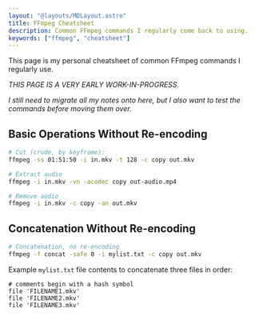 ```yaml
---
layout: "@layouts/MDLayout.astro"
title: FFmpeg Cheatsheet
description: Common FFmpeg commands I regularly come back to using.
keywords: ["ffmpeg", "cheatsheet"]
---
```


This page is my personal cheatsheet of common FFmpeg commands I regularly use.

*THIS PAGE IS A VERY EARLY WORK-IN-PROGRESS.*

*I still need to migrate all my notes onto here, but I also want to test the commands before moving them over.*

## Basic Operations Without Re-encoding

```bash
# Cut (crude, by keyframe):
ffmpeg -ss 01:51:50 -i in.mkv -t 128 -c copy out.mkv

# Extract audio
ffmpeg -i in.mkv -vn -acodec copy out-audio.mp4

# Remove audio
ffmpeg -i in.mkv -c copy -an out.mkv
```

## Concatenation Without Re-encoding

```bash
# Concatenation, no re-encoding
ffmpeg -f concat -safe 0 -i mylist.txt -c copy out.mkv
```

Example `mylist.txt` file contents to concatenate three files in order:
```
# comments begin with a hash symbol
file 'FILENAME1.mkv'
file 'FILENAME2.mkv'
file 'FILENAME3.mkv'
```

